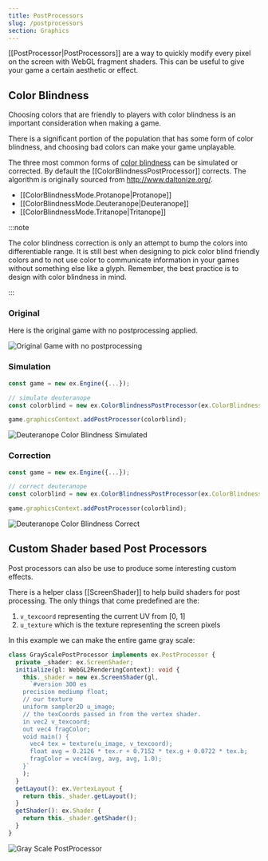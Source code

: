 ```yaml
---
title: PostProcessors
slug: /postprocessors
section: Graphics
---
```


[[PostProcessor|PostProcessors]] are a way to quickly modify every pixel on the screen with WebGL fragment shaders. This can be useful to give your game a certain aesthetic or effect.

## Color Blindness

Choosing colors that are friendly to players with color blindness is an important consideration when making a game.

There is a significant portion of the population that has some form of color blindness,
and choosing bad colors can make your game unplayable.

The three most common forms of [color blindness](https://en.wikipedia.org/wiki/Color_blindness) can be simulated or corrected. By default the [[ColorBlindnessPostProcessor]] corrects. The algorithm is originally sourced from http://www.daltonize.org/.

- [[ColorBlindnessMode.Protanope|Protanope]]
- [[ColorBlindnessMode.Deuteranope|Deuteranope]]
- [[ColorBlindnessMode.Tritanope|Tritanope]]

:::note

The color blindness correction is only an attempt to bump the colors into differentiable range. It is still best when designing to pick color blind friendly colors and to not use color to communicate information in your games without something else like a glyph. Remember, the best practice is to design with color blindness in mind.

:::

### Original

Here is the original game with no postprocessing applied.

![Original Game with no postprocessing](original.png)

### Simulation

```typescript
const game = new ex.Engine({...});

// simulate deuteranope
const colorblind = new ex.ColorBlindnessPostProcessor(ex.ColorBlindnessMode.Deuteranope, true);

game.graphicsContext.addPostProcessor(colorblind);

```

![Deuteranope Color Blindness Simulated](simulate.png)

### Correction

```typescript
const game = new ex.Engine({...});

// correct deuteranope
const colorblind = new ex.ColorBlindnessPostProcessor(ex.ColorBlindnessMode.Deuteranope);

game.graphicsContext.addPostProcessor(colorblind);

```

![Deuteranope Color Blindness Correct](correct.png)

## Custom Shader based Post Processors

Post processors can also be use to produce some interesting custom effects.

There is a helper class [[ScreenShader]] to help build shaders for post processing. The only things that come predefined are the:

1.  `v_texcoord` representing the current UV from [0, 1]
2.  `u_texture` which is the texture representing the screen pixels

In this example we can make the entire game gray scale:

```typescript
class GrayScalePostProcessor implements ex.PostProcessor {
  private _shader: ex.ScreenShader;
  initialize(gl: WebGL2RenderingContext): void {
    this._shader = new ex.ScreenShader(gl,
      `#version 300 es
    precision mediump float;
    // our texture
    uniform sampler2D u_image;
    // the texCoords passed in from the vertex shader.
    in vec2 v_texcoord;
    out vec4 fragColor;
    void main() {
      vec4 tex = texture(u_image, v_texcoord);
      float avg = 0.2126 * tex.r + 0.7152 * tex.g + 0.0722 * tex.b;
      fragColor = vec4(avg, avg, avg, 1.0);
    }`
    );
  }
  getLayout(): ex.VertexLayout {
    return this._shader.getLayout();
  }
  getShader(): ex.Shader {
    return this._shader.getShader();
  }
}
```

![Gray Scale PostProcessor](grayscale.png)
